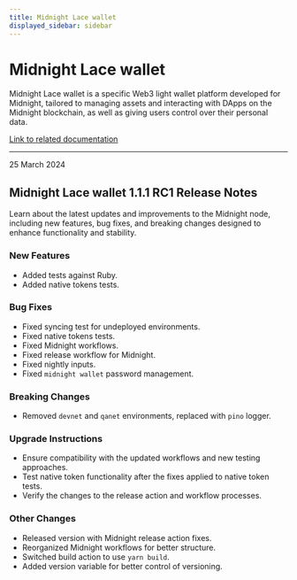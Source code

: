 ```yaml
---
title: Midnight Lace wallet
displayed_sidebar: sidebar
---
```


# Midnight Lace wallet

Midnight Lace wallet is a specific Web3 light wallet platform developed for Midnight, tailored to managing assets and interacting with DApps on the Midnight blockchain, as well as giving users control over their personal data.

[Link to related documentation](https://www.lace.io/)

---

<div 
  style={{
    marginTop: '0',
    fontSize: '1rem',
    fontWeight: 'normal',
    marginBottom: '0.5rem'
  }}
>
  25 March 2024
</div>

## Midnight Lace wallet 1.1.1 RC1 Release Notes

Learn about the latest updates and improvements to the Midnight node, including new features, bug fixes, and breaking changes designed to enhance functionality and stability.

### New Features

- Added tests against Ruby.  
- Added native tokens tests.  

### Bug Fixes

- Fixed syncing test for undeployed environments.  
- Fixed native tokens tests.  
- Fixed Midnight workflows.  
- Fixed release workflow for Midnight.  
- Fixed nightly inputs.  
- Fixed `midnight wallet` password management.  

### Breaking Changes

- Removed `devnet` and `qanet` environments, replaced with `pino` logger.  

### Upgrade Instructions

- Ensure compatibility with the updated workflows and new testing approaches.  
- Test native token functionality after the fixes applied to native token tests.  
- Verify the changes to the release action and workflow processes.  

### Other Changes

- Released version with Midnight release action fixes.  
- Reorganized Midnight workflows for better structure.  
- Switched build action to use `yarn build`.  
- Added version variable for better control of versioning.  

